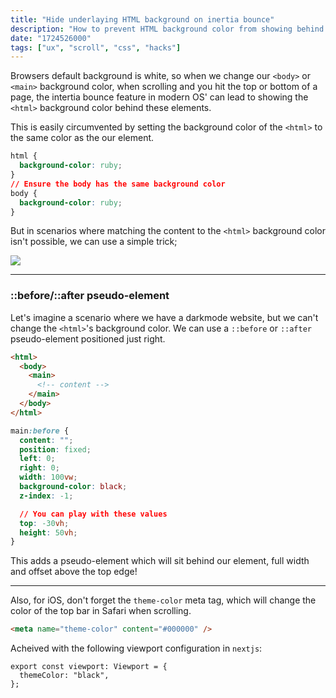 ```yaml
---
title: "Hide underlaying HTML background on inertia bounce"
description: "How to prevent HTML background color from showing behind content when scrolling with inertia"
date: "1724526000"
tags: ["ux", "scroll", "css", "hacks"]
---
```


Browsers default background is white, so when we change our `<body>` or `<main>` background color, when scrolling and you hit the top or bottom of a page, the intertia bounce feature in modern OS' can lead to showing the `<html>` background color behind these elements.

This is easily circumvented by setting the background color of the `<html>` to the same color as the our element.

```css
html {
  background-color: ruby;
}
// Ensure the body has the same background color
body {
  background-color: ruby;
}
```

But in scenarios where matching the content to the `<html>` background color isn't possible, we can use a simple trick;

<img src="/bounce-cropped.gif" className="border border-gray-800 max-w-56" />

---

### ::before/::after pseudo-element

Let's imagine a scenario where we have a darkmode website, but we can't change the `<html>`'s background color. We can use a `::before` or `::after` pseudo-element positioned just right.

```html
<html>
  <body>
    <main>
      <!-- content -->
    </main>
  </body>
</html>
```

```css
main:before {
  content: "";
  position: fixed;
  left: 0;
  right: 0;
  width: 100vw;
  background-color: black;
  z-index: -1;

  // You can play with these values
  top: -30vh;
  height: 50vh;
}
```

This adds a pseudo-element which will sit behind our element, full width and offset above the top edge!

---

Also, for iOS, don't forget the `theme-color` meta tag, which will change the color of the top bar in Safari when scrolling.

```html
<meta name="theme-color" content="#000000" />
```

Acheived with the following viewport configuration in `nextjs`:

```tsx
export const viewport: Viewport = {
  themeColor: "black",
};
```
